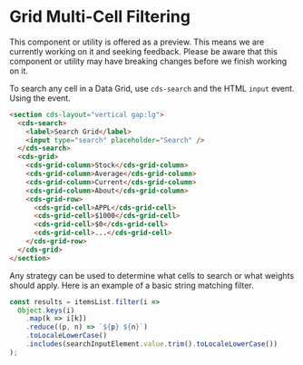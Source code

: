 
<Meta title="Data Grid (Preview)/Multi Cell Filtering" />

# Grid Multi-Cell Filtering

<cds-alert-group status="warning" cds-layout="m-b:lg">
  <cds-alert>
    This component or utility is offered as a preview. This means we are currently working on it and seeking feedback.
    Please be aware that this component or utility may have breaking changes before we finish working on it.
  </cds-alert>
</cds-alert-group>

To search any cell in a Data Grid, use `cds-search` and the HTML `input` event.
Using the event.

<Story id="stories-grid--multi-cell-filtering" />

```html
<section cds-layout="vertical gap:lg">
  <cds-search>
    <label>Search Grid</label>
    <input type="search" placeholder="Search" />
  </cds-search>
  <cds-grid>
    <cds-grid-column>Stock</cds-grid-column>
    <cds-grid-column>Average</cds-grid-column>
    <cds-grid-column>Current</cds-grid-column>
    <cds-grid-column>About</cds-grid-column>
    <cds-grid-row>
      <cds-grid-cell>APPL</cds-grid-cell>
      <cds-grid-cell>$1000</cds-grid-cell>
      <cds-grid-cell>$0</cds-grid-cell>
      <cds-grid-cell>...</cds-grid-cell>
    </cds-grid-row>
  </cds-grid>
</section>
```

Any strategy can be used to determine what cells to search or what weights
should apply. Here is an example of a basic string matching filter.

```javascript
const results = itemsList.filter(i =>
  Object.keys(i)
    .map(k => i[k])
    .reduce((p, n) => `${p} ${n}`)
    .toLocaleLowerCase()
    .includes(searchInputElement.value.trim().toLocaleLowerCase())
);
```

